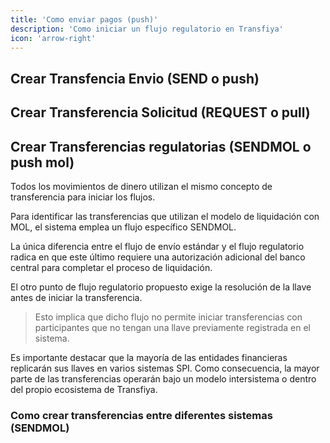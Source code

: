 ```yaml
---
title: 'Como enviar pagos (push)'
description: 'Como iniciar un flujo regulatorio en Transfiya'
icon: 'arrow-right'
---
```






## Crear Transfencia Envio (SEND o push)

## Crear Transferencia Solicitud (REQUEST o pull)

## Crear Transferencias regulatorias (SENDMOL o push mol)

Todos los movimientos de dinero utilizan el mismo concepto de transferencia para iniciar los flujos.

Para identificar las transferencias que utilizan el modelo de liquidación con MOL, el sistema emplea un flujo específico SENDMOL.

<Note> La única diferencia entre el flujo de envío estándar y el flujo regulatorio radica en que este último requiere una autorización adicional del banco central para completar el proceso de liquidación. </Note>

El otro punto de flujo regulatorio propuesto exige la resolución de la llave antes de iniciar la transferencia.

> Esto implica que dicho flujo no permite iniciar transferencias con participantes que no tengan una llave previamente registrada en el sistema.

Es importante destacar que la mayoría de las entidades financieras replicarán sus llaves en varios sistemas SPI. Como consecuencia, la mayor parte de las transferencias operarán bajo un modelo intersistema o dentro del propio ecosistema de Transfiya.

### Como crear transferencias entre diferentes sistemas (SENDMOL)
